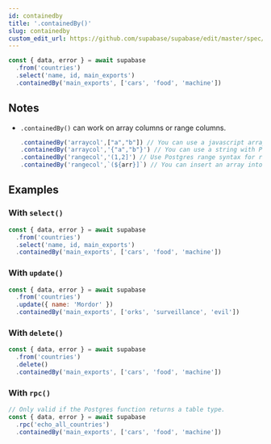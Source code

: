 ```yaml
---
id: containedby
title: '.containedBy()'
slug: containedby
custom_edit_url: https://github.com/supabase/supabase/edit/master/spec/supabase_js_v1_legacy.yml
---
```



```js
const { data, error } = await supabase
  .from('countries')
  .select('name, id, main_exports')
  .containedBy('main_exports', ['cars', 'food', 'machine'])
```

## Notes

- `.containedBy()` can work on array columns or range columns.

  ```js
  .containedBy('arraycol',["a","b"]) // You can use a javascript array for an array column
  .containedBy('arraycol','{"a","b"}') // You can use a string with Postgres array {} for array column.
  .containedBy('rangecol','(1,2]') // Use Postgres range syntax for range column.
  .containedBy('rangecol',`(${arr}]`) // You can insert an array into a string.
  ```

## Examples

### With `select()`

```js
const { data, error } = await supabase
  .from('countries')
  .select('name, id, main_exports')
  .containedBy('main_exports', ['cars', 'food', 'machine'])
```

### With `update()`

```js
const { data, error } = await supabase
  .from('countries')
  .update({ name: 'Mordor' })
  .containedBy('main_exports', ['orks', 'surveillance', 'evil'])
```

### With `delete()`

```js
const { data, error } = await supabase
  .from('countries')
  .delete()
  .containedBy('main_exports', ['cars', 'food', 'machine'])
```

### With `rpc()`

```js
// Only valid if the Postgres function returns a table type.
const { data, error } = await supabase
  .rpc('echo_all_countries')
  .containedBy('main_exports', ['cars', 'food', 'machine'])
```
